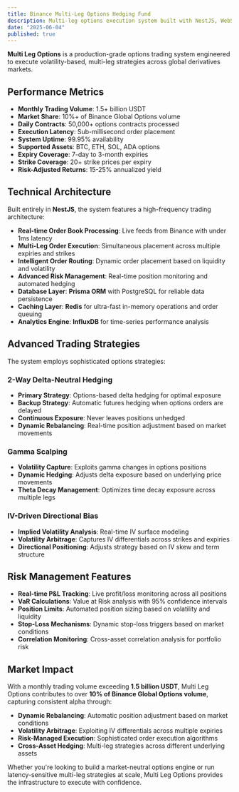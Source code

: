 ```yaml
---
title: Binance Multi-Leg Options Hedging Fund
description: Multi-leg options execution system built with NestJS, WebSocket, Redis, Prisma ORM, and InfluxDB, powering over 10% of Binance Options volume with 1.5+ billion USDT monthly volume. It delivers precision market execution and delta-neutral hedging at scale, processing 50,000+ contracts daily across BTC, ETH with sub-millisecond latency and advanced risk management. Features comprehensive monitoring dashboards for strategy performance and regulatory compliance reporting.
date: "2025-06-04"
published: true
---
```


**Multi Leg Options** is a production-grade options trading system engineered to execute volatility-based, multi-leg strategies across global derivatives markets. 

## Performance Metrics

- **Monthly Trading Volume**: 1.5+ billion USDT
- **Market Share**: 10%+ of Binance Global Options volume
- **Daily Contracts**: 50,000+ options contracts processed
- **Execution Latency**: Sub-millisecond order placement
- **System Uptime**: 99.95% availability
- **Supported Assets**: BTC, ETH, SOL, ADA options
- **Expiry Coverage**: 7-day to 3-month expiries
- **Strike Coverage**: 20+ strike prices per expiry
- **Risk-Adjusted Returns**: 15-25% annualized yield

## Technical Architecture

Built entirely in **NestJS**, the system features a high-frequency trading architecture:

- **Real-time Order Book Processing**: Live feeds from Binance with under 1ms latency
- **Multi-Leg Order Execution**: Simultaneous placement across multiple expiries and strikes
- **Intelligent Order Routing**: Dynamic order placement based on liquidity and volatility
- **Advanced Risk Management**: Real-time position monitoring and automated hedging
- **Database Layer**: **Prisma ORM** with PostgreSQL for reliable data persistence
- **Caching Layer**: **Redis** for ultra-fast in-memory operations and order queuing
- **Analytics Engine**: **InfluxDB** for time-series performance analysis

## Advanced Trading Strategies

The system employs sophisticated options strategies:

### **2-Way Delta-Neutral Hedging**
- **Primary Strategy**: Options-based delta hedging for optimal exposure
- **Backup Strategy**: Automatic futures hedging when options orders are delayed
- **Continuous Exposure**: Never leaves positions unhedged
- **Dynamic Rebalancing**: Real-time position adjustment based on market movements

### **Gamma Scalping**
- **Volatility Capture**: Exploits gamma changes in options positions
- **Dynamic Hedging**: Adjusts delta exposure based on underlying price movements
- **Theta Decay Management**: Optimizes time decay exposure across multiple legs

### **IV-Driven Directional Bias**
- **Implied Volatility Analysis**: Real-time IV surface modeling
- **Volatility Arbitrage**: Captures IV differentials across strikes and expiries
- **Directional Positioning**: Adjusts strategy based on IV skew and term structure

## Risk Management Features

- **Real-time P&L Tracking**: Live profit/loss monitoring across all positions
- **VaR Calculations**: Value at Risk analysis with 95% confidence intervals
- **Position Limits**: Automated position sizing based on volatility and liquidity
- **Stop-Loss Mechanisms**: Dynamic stop-loss triggers based on market conditions
- **Correlation Monitoring**: Cross-asset correlation analysis for portfolio risk

## Market Impact

With a monthly trading volume exceeding **1.5 billion USDT**, Multi Leg Options contributes to over **10% of Binance Global Options volume**, capturing consistent alpha through:

- **Dynamic Rebalancing**: Automatic position adjustment based on market conditions
- **Volatility Arbitrage**: Exploiting IV differentials across multiple expiries
- **Risk-Managed Execution**: Sophisticated order execution algorithms
- **Cross-Asset Hedging**: Multi-leg strategies across different underlying assets

Whether you're looking to build a market-neutral options engine or run latency-sensitive multi-leg strategies at scale, Multi Leg Options provides the infrastructure to execute with confidence.
